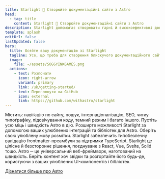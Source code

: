 ```yaml
---
title: Starlight 🌟 Створюйте документаційні сайти з Astro
head:
  - tag: title
    content: Starlight 🌟 Створюйте документаційні сайти з Astro
description: Starlight допомагає створювати гарні й високоефективні документаційні вебсайти за допомогою Astro.
template: splash
editUrl: false
lastUpdated: false
hero:
  title: Осяйте вашу документацію зі Starlight
  tagline: Усе, що треба для створення блискучого документаційного сайту. Швидко, доступно та просто в користуванні.
  image:
    file: ~/assets/SOGGYINKGAMES.png
  actions:
    - text: Розпочати
      icon: right-arrow
      variant: primary
      link: /uk/getting-started/
    - text: Переглянути на GitHub
      icon: external
      link: https://github.com/withastro/starlight
---
```



<CardGrid stagger>
	<Card title="Документація, що кидає в захват" icon="open-book">
		Містить: навіґацію по сайту, пошук, інтернаціоналізацію, SEO, читку
		типоґрафіку, підсвічування коду, темний режим і багато іншого.
	</Card>
	<Card title="Працює на Astro" icon="rocket">
		Пустіть усю міць і швидкість Astro в дію. Розширте можливості Starlight за
		допомогою ваших улюблених інтеґрацій та бібліотек для Astro.
	</Card>
	<Card title="Markdown, Markdoc і MDX" icon="document">
		Оберіть свою улюблену мову розмітки. Starlight забезпечить типобезпечну
		валідацію frontmatter-преамбули за підтримки TypeScript.
	</Card>
	<Card title="Заживайте власні UI-компоненти" icon="puzzle">
		Starlight це цілісне й безстороннє рішення, поєднуване з React, Vue, Svelte,
		Solid тощо.
	</Card>
</CardGrid>

<AboutAstro title="Подано">
Astro ─ це універсальний веб-фреймворк, наготований на швидкість.
Беріть контент хоч звідки та розгортайте його будь-де, користуючи з ваших улюблених UI-компонентів і бібліотек.

[Дізнатися більше про Astro](https://astro.build/)

</AboutAstro>
